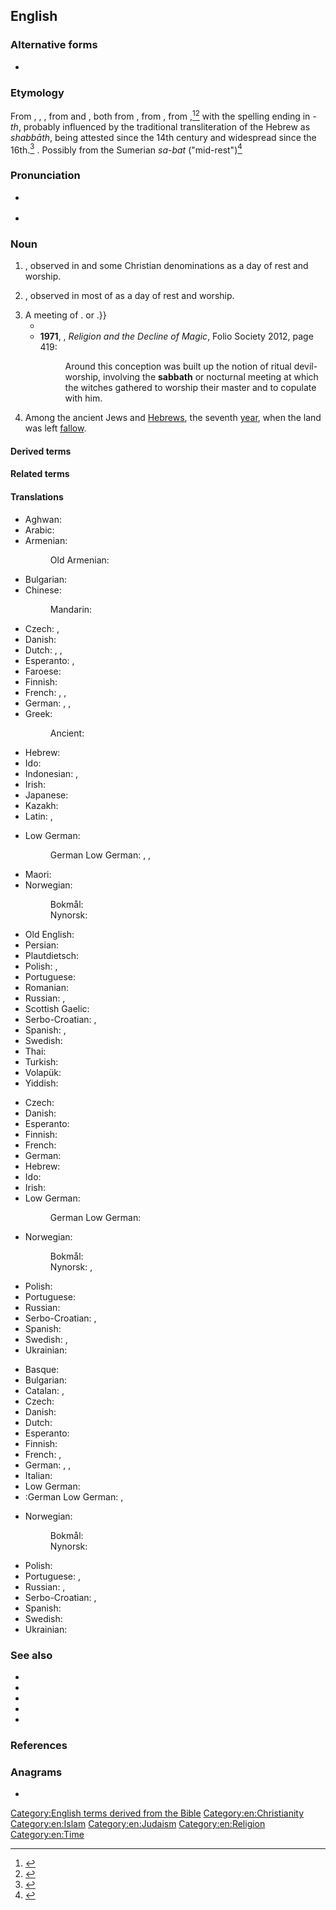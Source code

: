 {{also|sabbath}}
==English==
{{wp}}

===Alternative forms===
* {{l|en|sabbath}}

===Etymology===
From {{inh|en|enm|sabat}}, {{m|enm|sabbat}}, {{m|enm|sabath}}, from {{inh|en|ang|sabat}} and {{der|en|fro|sabbat}}, both from {{der|en|la|sabbatum}}, from {{der|en|grc|σάββατον||Sabbath}}, from {{der|en|he|sc=Hebr|שַׁבָּת|tr=shabát||Sabbath}},<ref>{{R:Dictionary.com}}</ref><ref>{{R:MWO}}</ref> with the spelling ending in ''-th'', probably influenced by the traditional transliteration of the Hebrew as ''shabbāth'', being attested since the 14th century and widespread since the 16th.<ref>{{R:Etymonline}}</ref> {{doublet|en|Shabbat}}. Possibly from the Sumerian ''sa-bat'' ("mid-rest")<ref name=ere>{{cite book|author=Pinches, T.G.|editor=Hastings, James|others=Selbie, John A., contrib|title=Encyclopedia of Religion and Ethics|publisher=Charles Scribner's Sons|year=1919|pages=889–891|chapter=Sabbath (Babylonian)|chapter-url=https://archive.org/details/encyclopaediaofr10hast_0/page/888/mode/2up}}</ref>

===Pronunciation===
* {{a|UK|US}} {{IPA|en|/ˈsæbəθ/}}
* {{audio|en|LL-Q1860 (eng)-Vealhurl-Sabbath.wav|Audio (RP)}}

===Noun===
{{en-noun}}

# {{l|en|Saturday}}, observed in {{l|en|Judaism}} and some Christian denominations as a day of rest and worship.
# {{l|en|Sunday}}, observed in most of {{l|en|Christianity}} as a day of rest and worship.
# A meeting of {{l|en|witch|witches}}. {{q|Also called a {{m|en|witches' Sabbath}}, {{m|en|Shabbat}}, {{m|en|sabbat}}{{,}} or {{m|en|black Sabbath}}.}}
#* {{quote-book|1=en|year=1936|author=Rollo Ahmed|title=The Black Art|publisher=Long|location=London|page=112|passage=Witches always anointed themselves with ointments before departing up the chimney to their '''Sabbaths'''. One such ointment was composed of Aconite, Belladonna, Water Parsley, Cinquefoil and Babies' Fat.}}
#* '''1971''', {{w|Keith Thomas (historian)|Keith Thomas}}, ''Religion and the Decline of Magic'', Folio Society 2012, page 419:
#*: Around this conception was built up the notion of ritual devil-worship, involving the '''sabbath''' or nocturnal meeting at which the witches gathered to worship their master and to copulate with him.
# {{lb|en|historical}} Among the ancient Jews and [[Hebrew]]s, the seventh [[year]], when the land was left [[fallow]].
#: {{syn|en|Sabbath year}}

====Derived terms====
{{der4|en
|Sabbath-breaker
|Sabbath breaker
|Sabbathbreaker
|Sabbath-breaking
|Sabbath breaking
|Sabbathbreaking
|Sabbath-keeper
|Sabbath keeper
|Sabbathkeeper
|Sabbath-keeping
|Sabbath keeping
|Sabbathkeeping
|Sabbathless
|Sabbathlike
}}

====Related terms====
{{rel4|en
|sabbat
|Sabbat
|sabbatarian
|Sabbatarian
|sabbatarianism
|Sabbatarianism
|sabbatic
|Sabbatic
|sabbatical
|Sabbatical
|sabbatically
|Sabbatically
|sabbatism
|Sabbatism
|sabbatise
|Sabbatise
|sabbatiser
|Sabbatiser
|sabbatist
|Sabbatist
|sabbatistic
|Sabbatistic
|sabbatistical
|Sabbatistical
|sabbatize
|Sabbatize
|sabbatizer
|Sabbatizer
|shabbat
|Shabbat
|shabbes
|Shabbes
|shabbos
|Shabbos
}}

====Translations====
{{trans-top|Saturday (Judaism, some denominations of Christianity)}}
* Aghwan: {{t|xag|𐕐𐔰𐕌𐔱𐔰𐕜}}
* Arabic: {{t|ar|اَلسَّبْت|m}}
* Armenian:
*: Old Armenian: {{t|xcl|շաբաթ}}
* Bulgarian: {{t|bg|шабат|m}}
* Chinese:
*: Mandarin: {{t+|cmn|安息日|tr=ānxīrì|sc=Hani}}
* Czech: {{t+|cs|sabat|m}}, {{t+|cs|šábes|m}}
* Danish: {{t+|da|sabbat|c}}
* Dutch: {{t+|nl|sabbat|m}}, {{t+|nl|sjabbat|m}}, {{t+|nl|sjabbes|m}}
* Esperanto: {{t+|eo|sabato}}, {{t|eo|ŝabato}}
* Faroese: {{t|fo|sabbatur|m}}
* Finnish: {{t+|fi|sapatti}}
* French: {{t+|fr|sabbat|m}}, {{t+|fr|shabbat|m}}, {{t+|fr|chabbat|m}}
* German: {{t+|de|Sabbat|m}}, {{t+|de|Schabbat|m}}, {{t+|de|Schabbes|m}}
* Greek: {{t|el|σάββατο|n}}
*: Ancient: {{t|grc|σάββατον|n}}
* Hebrew: {{t+|he|שַׁבָּת|f|tr=shabát}}
* Ido: {{t+|io|sabato}}
* Indonesian: {{t+|id|sabat}}, {{t+|id|Sabat}}
* Irish: {{t|ga|Sabóid|f}}
* Japanese: {{t+|ja|安息日|tr=ansokunichi, ansokujitsu, ansokubi}}
* Kazakh: {{t|kk|демалыс күні}}
* Latin: {{t|la|sabbatum|n}}, {{t|la|Hērōdis diēs|f}}
{{trans-mid}}
* Low German:
*: German Low German: {{t|nds-de|Sabbat|m}}, {{t|nds-de|Schabbat|m}}, {{t|nds-de|Schabbes|m}}
* Maori: {{t|mi|hāpati}}
* Norwegian:
*: Bokmål: {{t|nb|sabbat|m}}
*: Nynorsk: {{t|nn|sabbat|m}}
* Old English: {{t|ang|ræstedæġ|m}}
* Persian: {{t|fa|شبات|tr=šabât}}
* Plautdietsch: {{t|pdt|Sabat|m}}
* Polish: {{t+|pl|szabat|m}}, {{t+|pl|szabas|m}}
* Portuguese: {{t+|pt|sabá|m}}
* Romanian: {{t|ro|Șabat|n}}
* Russian: {{t+|ru|шабба́т|m}}, {{t+|ru|суббо́та|f}} {{q|Saturday}}
* Scottish Gaelic: {{t|gd|Sàbaid|f}}
* Serbo-Croatian: {{t|sh|сабат|m|sc=Cyrl}}, {{t+|sh|sabat|m}}
* Spanish: {{t+|es|sábado|m}}, {{t|es|sabbat|m}}
* Swedish: {{t+|sv|sabbat|c}}
* Thai: {{t|th|สะบาโต}}
* Turkish: {{t|tr|Şabat}}
* Volapük: {{t+|vo|jabat}}
* Yiddish: {{t+|yi|שבת|m|tr=shabes|sc=Hebr}}
{{trans-bottom}}

{{trans-top|Sunday (most denominations of Christianity)}}
* Czech: {{t+|cs|neděle|f}}
* Danish: {{t+|da|søndag|c}}
* Esperanto: {{t+|eo|dimanĉo}}
* Finnish: {{t+|fi|sapatti}}
* French: {{t+|fr|dimanche|m}}
* German: {{t+|de|Sonntag|m}}
* Hebrew: {{t+|he|יוֹם רִאשׁוֹן|m|tr=yom rishón}}
* Ido: {{t+|io|sundio}}
* Irish: {{t|ga|Sabóid|f}}
* Low German:
*: German Low German: {{t|nds-de|Sünndag|m}}
* Norwegian:
*: Bokmål: {{t+|nb|søndag|m}}
*: Nynorsk: {{t+|nn|sundag|m}}, {{t+|nn|søndag|m}}
{{trans-mid}}
* Polish: {{t+|pl|niedziela|f}}
* Portuguese: {{t+|pt|domingo|m}}
* Russian: {{t+|ru|воскресе́нье|n}}
* Serbo-Croatian: {{t|sh|недеља|f|sc=Cyrl}}, {{t+|sh|nedelja|f}}
* Spanish: {{t+|es|domingo|m}}
* Swedish: {{t+|sv|söndag|c}}, {{t+|sv|sabbat|c}}
* Ukrainian: {{t+|uk|неділя|f}}
{{trans-bottom}}

{{trans-top|witches' Sabbath}}
* Basque: {{t+|eu|akelarre}}
* Bulgarian: {{t|bg|сборище на вещици}}
* Catalan: {{t+|ca|aquelarre}}, {{t+|ca|akelarre}}
* Czech: {{t+|cs|sabat|m}}
* Danish: {{t|da|heksesabbat|c}}
* Dutch: {{t+|nl|heksensabbat|m}}
* Esperanto: {{t|eo|sabatorgio}}
* Finnish: {{t|fi|noitasapatti}}
* French: {{t+|fr|sabbat|m}}, {{t|fr|esba}}
* German: {{t+|de|Hexensabbat|m}}, {{t|de|Hexentanz|m}}, {{t|de|Teufelstanz|m}}
* Italian: {{t|it|sabba|m}}
* Low German:
* :German Low German: {{t|nds-de|Hexensabbat|m}},
{{trans-mid}}
* Norwegian:
*: Bokmål: {{t|nb|heksesabbat|m}}
*: Nynorsk: {{t|nn|heksesabbat|m}}
* Polish: {{t+|pl|sabat|m}}
* Portuguese: {{t|pt|sabbat}}, {{t+|pt|sabá|m}}
* Russian: {{t+|ru|ша́ба́ш|m}}, {{t|ru|[[ша́ба́ш]] [[ведьма|ведьм]]|m}}
* Serbo-Croatian: {{t|sh|врзино коло|n|sc=Cyrl}}, {{t+|sh|vrzino kolo|n}}
* Spanish: {{t+|es|aquelarre|m}}
* Swedish: {{t|sv|häxsabbat|c}}
* Ukrainian: {{t+|uk|ша́баш|m}}
{{trans-bottom}}

===See also===
* {{l|en|Gregorian calendar}}
* {{l|en|Jewish calendar}}
* {{l|en|Julian calendar}}
* {{l|en|Jumu'ah}}
* {{l|en|Islamic calendar}}

===References===
<references/>

===Anagrams===
* {{anagrams|en|a=aabbhst|Shabbat|shabbat}}

[[Category:English terms derived from the Bible]]
[[Category:en:Christianity]]
[[Category:en:Islam]]
[[Category:en:Judaism]]
[[Category:en:Religion]]
[[Category:en:Time]]